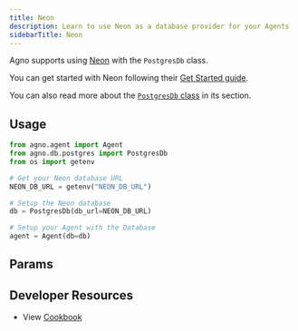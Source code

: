 ```yaml
---
title: Neon
description: Learn to use Neon as a database provider for your Agents
sidebarTitle: Neon
---
```


Agno supports using [Neon](https://neon.com/) with the `PostgresDb` class.

You can get started with Neon following their [Get Started guide](https://neon.com/docs/get-started/signing-up).

You can also read more about the [`PostgresDb` class](/concepts/db/postgres) in its section.

## Usage

```python neon_for_agent.py
from agno.agent import Agent
from agno.db.postgres import PostgresDb
from os import getenv

# Get your Neon database URL
NEON_DB_URL = getenv("NEON_DB_URL")

# Setup the Neon database
db = PostgresDb(db_url=NEON_DB_URL)

# Setup your Agent with the Database
agent = Agent(db=db)
```

## Params

<Snippet file="db-postgres-params.mdx" />

## Developer Resources

- View [Cookbook](https://github.com/agno-agi/agno/tree/main/cookbook/db/postgres/postgres_for_agent.py)
